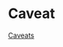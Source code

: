 # Caveat {#sec-caveat}

::: {.callout-note}
[Caveats](https://www.data-to-viz.com/caveats.html)
:::
